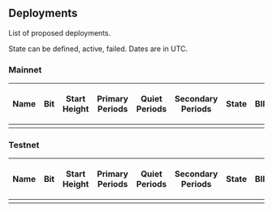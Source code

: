 ==Deployments==

List of proposed deployments.

State can be defined, active, failed. Dates are in UTC.

===Mainnet===

{| class="wikitable sortable"
! Name
! Bit
! Start Height
! Primary Periods
! Quiet Periods
! Secondary Periods
! State
! BIPs
|-
|}

===Testnet===

{| class="wikitable sortable"
! Name
! Bit
! Start Height
! Primary Periods
! Quiet Periods
! Secondary Periods
! State
! BIPs
|-
|}
